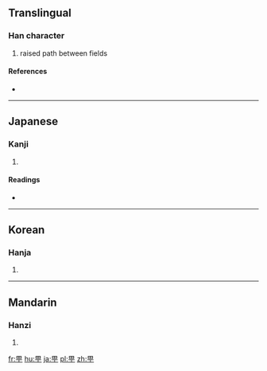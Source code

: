 ==Translingual==

===Han character===
{{Han char|rn=102|rad=田|as=02|sn=7|four=|canj=田一弓 (WMN), X田一弓 (XWMN)|ids=⿱[[田]][[丁]]}}

# raised path between fields

====References====
* {{Han ref|kx=0759.081|hdz=42528.051|uh=753C|ud=30012}}

----

==Japanese==

===Kanji===
{{ja-kanji|grade=|rs=田02}}

# {{defn|lang=ja|sort=田02}}

====Readings====
* {{ja-readings|on=[[ちょう]] (chō), [[てい]] (tei)|kun=[[まち]] (machi)|nanori=}}

----

==Korean==

===Hanja===
{{ko-hanja|hangeul=정|eumhun=|rv=jeong|mr=chŏng|y=ceng}}

# {{defn|lang=ko|sort=田02}}

----

==Mandarin==

===Hanzi===
{{cmn-hanzi|pin=[[tǐng]] ([[ting3]])|wg=t'ing<sup>3</sup>}}

# {{defn|lang=cmn|sort=田02}}

[[fr:甼]]
[[hu:甼]]
[[ja:甼]]
[[pl:甼]]
[[zh:甼]]